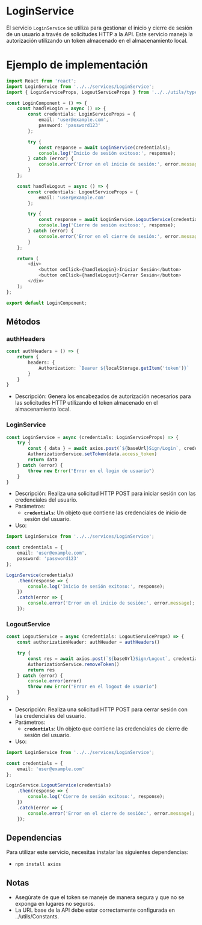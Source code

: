 
<Meta title="BusinessLogic/Services/LoginService" />

# LoginService

El servicio `LoginService` se utiliza para gestionar el inicio y cierre de sesión de un usuario a través de solicitudes HTTP a la API. Este servicio maneja la autorización utilizando un token almacenado en el almacenamiento local.

# Ejemplo de implementación
```typescript
import React from 'react';
import LoginService from '../../services/LoginService';
import { LoginServiceProps, LogoutServiceProps } from '../../utils/types';

const LoginComponent = () => {
    const handleLogin = async () => {
        const credentials: LoginServiceProps = {
            email: 'user@example.com',
            password: 'password123'
        };

        try {
            const response = await LoginService(credentials);
            console.log('Inicio de sesión exitoso:', response);
        } catch (error) {
            console.error('Error en el inicio de sesión:', error.message);
        }
    };

    const handleLogout = async () => {
        const credentials: LogoutServiceProps = {
            email: 'user@example.com'
        };

        try {
            const response = await LoginService.LogoutService(credentials);
            console.log('Cierre de sesión exitoso:', response);
        } catch (error) {
            console.error('Error en el cierre de sesión:', error.message);
        }
    };

    return (
        <div>
            <button onClick={handleLogin}>Iniciar Sesión</button>
            <button onClick={handleLogout}>Cerrar Sesión</button>
        </div>
    );
};

export default LoginComponent;

```

## Métodos

### authHeaders

```typescript
const authHeaders = () => {
    return {
        headers: {
            Authorization: `Bearer ${localStorage.getItem('token')}`
        }
    }
}
```
- Descripción: Genera los encabezados de autorización necesarios para las solicitudes HTTP utilizando el token almacenado en el almacenamiento local.

### LoginService
```typescript
const LoginService = async (credentials: LoginServiceProps) => {
    try {
        const { data } = await axios.post(`${baseUrl}Sign/Login`, credentials)
        AuthorizationService.setToken(data.access_token)
        return data
    } catch (error) {
        throw new Error("Error en el login de usuario")
    } 
}

```
- Descripción: Realiza una solicitud HTTP POST para iniciar sesión con las credenciales del usuario.
- Parámetros:
    - **`credentials`**: Un objeto que contiene las credenciales de inicio de sesión del usuario.
- Uso:
```typescript
import LoginService from '../../services/LoginService';

const credentials = {
    email: 'user@example.com',
    password: 'password123'
};

LoginService(credentials)
    .then(response => {
        console.log('Inicio de sesión exitoso:', response);
    })
    .catch(error => {
        console.error('Error en el inicio de sesión:', error.message);
    });

```

### LogoutService
```typescript
const LogoutService = async (credentials: LogoutServiceProps) => {
    const authorizationHeader: authHeader = authHeaders()

    try {
        const res = await axios.post(`${baseUrl}Sign/Logout`, credentials, authorizationHeader)
        AuthorizationService.removeToken()
        return res
    } catch (error) {
        console.error(error)
        throw new Error("Error en el logout de usuario")
    }
}

```
- Descripción: Realiza una solicitud HTTP POST para cerrar sesión con las credenciales del usuario.
- Parámetros:
    - **`credentials`**: Un objeto que contiene las credenciales de cierre de sesión del usuario.
- Uso:
```typescript
import LoginService from '../../services/LoginService';

const credentials = {
    email: 'user@example.com'
};

LoginService.LogoutService(credentials)
    .then(response => {
        console.log('Cierre de sesión exitoso:', response);
    })
    .catch(error => {
        console.error('Error en el cierre de sesión:', error.message);
    });

```

## Dependencias
Para utilizar este servicio, necesitas instalar las siguientes dependencias:
- `npm install axios`

## Notas
- Asegúrate de que el token se maneje de manera segura y que no se exponga en lugares no seguros.
- La URL base de la API debe estar correctamente configurada en ../utils/Constants.